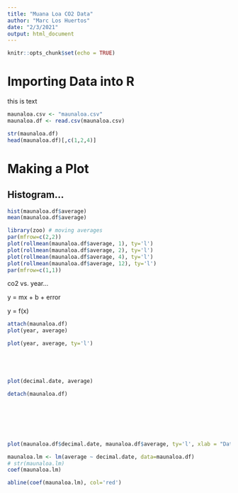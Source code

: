 ```yaml
---
title: "Muana Loa CO2 Data"
author: "Marc Los Huertos"
date: "2/3/2021"
output: html_document
---
```


```r
knitr::opts_chunk$set(echo = TRUE)
```

# Importing Data into R

this is text
```r
maunaloa.csv <- "maunaloa.csv"
maunaloa.df <- read.csv(maunaloa.csv)
```



```r
str(maunaloa.df)
head(maunaloa.df)[,c(1,2,4)]
```


# Making a Plot

## Histogram...

```r
hist(maunaloa.df$average)
mean(maunaloa.df$average)

library(zoo) # moving averages
par(mfrow=c(2,2))
plot(rollmean(maunaloa.df$average, 1), ty='l')
plot(rollmean(maunaloa.df$average, 2), ty='l')
plot(rollmean(maunaloa.df$average, 4), ty='l')
plot(rollmean(maunaloa.df$average, 12), ty='l')
par(mfrow=c(1,1))

```

co2 vs. year...

y = mx + b + error

y = f(x)



```r
attach(maunaloa.df)
plot(year, average)

plot(year, average, ty='l')





plot(decimal.date, average)

detach(maunaloa.df)







plot(maunaloa.df$decimal.date, maunaloa.df$average, ty='l', xlab = "Date", ylab = "CO2 Concentration (ppm)", main="Carbon Dioxide Concentration (Mauna Loa, HI)", las=1)

maunaloa.lm <- lm(average ~ decimal.date, data=maunaloa.df)
# str(maunaloa.lm)
coef(maunaloa.lm)

abline(coef(maunaloa.lm), col='red')
```


